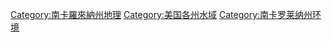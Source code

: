 [[Category:南卡羅來納州地理|Category:南卡羅來納州地理]]
[[Category:美国各州水域|Category:美国各州水域]]
[[Category:南卡罗莱纳州环境|Category:南卡罗莱纳州环境]]